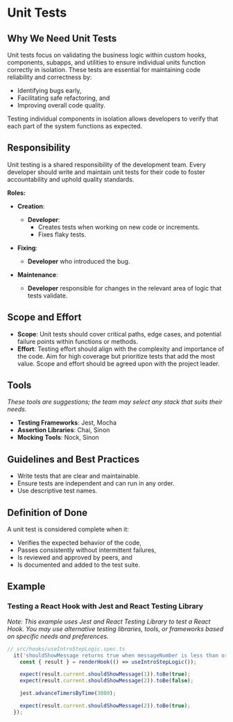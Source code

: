 # Unit Tests

## Why We Need Unit Tests
Unit tests focus on validating the business logic within custom hooks, components, subapps, and utilities to ensure individual units function correctly in isolation. These tests are essential for maintaining code reliability and correctness by:
- Identifying bugs early,
- Facilitating safe refactoring, and
- Improving overall code quality.

Testing individual components in isolation allows developers to verify that each part of the system functions as expected.

## Responsibility
Unit testing is a shared responsibility of the development team. Every developer should write and maintain unit tests for their code to foster accountability and uphold quality standards.

**Roles:**
- **Creation**:  
  - **Developer**:
    - Creates tests when working on new code or increments.
    - Fixes flaky tests.
  
- **Fixing**:  
  - **Developer** who introduced the bug.

- **Maintenance**:  
  - **Developer** responsible for changes in the relevant area of logic that tests validate.

## Scope and Effort
- **Scope**: Unit tests should cover critical paths, edge cases, and potential failure points within functions or methods.
- **Effort**: Testing effort should align with the complexity and importance of the code. Aim for high coverage but prioritize tests that add the most value. Scope and effort should be agreed upon with the project leader.

## Tools
*These tools are suggestions; the team may select any stack that suits their needs.*

- **Testing Frameworks**: Jest, Mocha
- **Assertion Libraries**: Chai, Sinon
- **Mocking Tools**: Nock, Sinon

## Guidelines and Best Practices
- Write tests that are clear and maintainable.
- Ensure tests are independent and can run in any order.
- Use descriptive test names.

## Definition of Done
A unit test is considered complete when it:
- Verifies the expected behavior of the code,
- Passes consistently without intermittent failures,
- Is reviewed and approved by peers, and
- Is documented and added to the test suite.

## Example
### Testing a React Hook with Jest and React Testing Library
*Note: This example uses Jest and React Testing Library to test a React Hook. You may use alternative testing libraries, tools, or frameworks based on specific needs and preferences.*

```javascript
// src/hooks/useIntroStepLogic.spec.ts
  it('shouldShowMessage returns true when messageNumber is less than or equal to shownMessagesCount', () => {
    const { result } = renderHook(() => useIntroStepLogic());

    expect(result.current.shouldShowMessage(1)).toBe(true);
    expect(result.current.shouldShowMessage(2)).toBe(false);

    jest.advanceTimersByTime(3000);

    expect(result.current.shouldShowMessage(2)).toBe(true);
  });
```